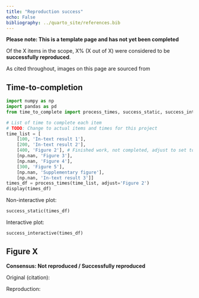 ```yaml
---
title: "Reproduction success"
echo: False
bibliography: ../quarto_site/references.bib
---
```


<!-- TODO: Remove this warning once completed assessment -->
**Please note: This is a template page and has not yet been completed**

<!-- TODO: Use skeleton to create page describing reproduction success. If it is subjective (e.g. comparing figures), be sure to explain how you decided that the figure was now successfully reproduced or not -->

Of the X items in the scope, X% (X out of X) were considered to be **successfully reproduced**.

As cited throughout, images on this page are sourced from
<!-- Add @reference -->

## Time-to-completion

```python
import numpy as np
import pandas as pd
from time_to_complete import process_times, success_static, success_interactive

# List of time to complete each item
# TODO: Change to actual items and times for this project
time_list = [
    [100, 'In-text result 1'],
    [200, 'In-text result 2'],
    [400, 'Figure 2'], # Finished work, not completed, adjust to set to NaN
    [np.nan, 'Figure 3'],
    [np.nan, 'Figure 4'],
    [300, 'Figure 5'],
    [np.nan, 'Supplementary figure'],
    [np.nan, 'In-text result 3']]
times_df = process_times(time_list, adjust='Figure 2')
display(times_df)
```

Non-interactive plot:

```python
success_static(times_df)
```

Interactive plot:

```python
success_interactive(times_df)
```

## Figure X

**Consensus: Not reproduced / Successfully reproduced**

Original (citation):

<!-- Image, e.g.
![](../original_study/fig2.jpg){width=80% fig-align="center" .lightbox} -->

Reproduction:

<!-- Image -->
